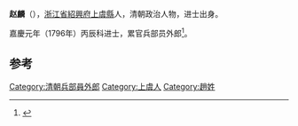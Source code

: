 '''赵麟'''（{{bd|？||？|catIdx=}}），[[浙江省|浙江省]][[紹興府|紹興府]][[上虞縣|上虞縣]]人，清朝政治人物，进士出身。

嘉慶元年（1796年）丙辰科进士，累官兵部员外郎<ref>{{cite news|author=李金海、王克昌、姜林坤|title=上虞籍历代进士名录|url=http://www.xxyjh.com/new_detail.aspx?id=1426|accessdate=2013-08-20|newspaper=上虞乡贤研究会|deadurl=yes|archiveurl=https://web.archive.org/web/20130921054848/http://www.xxyjh.com/new_detail.aspx?id=1426|archivedate=2013-09-21}}</ref>。

==参考==
{{reflist}}
{{清朝人物小作品}}
{{嘉慶元年丙辰科殿試金榜}}
{{DEFAULTSORT:Zhao赵}}
[[Category:清朝兵部員外郎|Category:清朝兵部員外郎]]
[[Category:上虞人|Category:上虞人]]
[[Category:趙姓|Category:趙姓]]